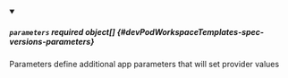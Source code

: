 


<details className="config-field" data-expandable="true" open>
<summary>

##### `parameters` <span className="config-field-required" data-required="false">required</span> <span className="config-field-type">object[]</span> <span className="config-field-default"></span> <span className="config-field-enum"></span> {#devPodWorkspaceTemplates-spec-versions-parameters}

Parameters define additional app parameters that will set provider values

</summary>

<PartialParametersreference />


</details>

